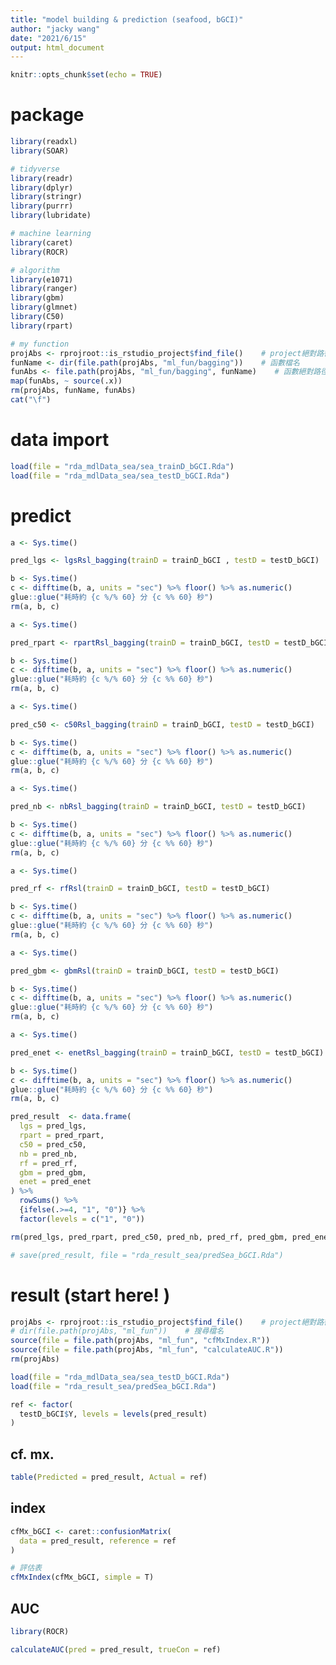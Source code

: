```yaml
---
title: "model building & prediction (seafood, bGCI)"
author: "jacky wang"
date: "2021/6/15"
output: html_document
---
```


```r
knitr::opts_chunk$set(echo = TRUE)
```



# package

```r

library(readxl)
library(SOAR)

# tidyverse
library(readr)
library(dplyr)
library(stringr)
library(purrr)
library(lubridate)

# machine learning
library(caret)
library(ROCR)

# algorithm
library(e1071)
library(ranger)
library(gbm)
library(glmnet)
library(C50)
library(rpart)

# my function
projAbs <- rprojroot::is_rstudio_project$find_file()    # project絕對路徑
funName <- dir(file.path(projAbs, "ml_fun/bagging"))    # 函數檔名
funAbs <- file.path(projAbs, "ml_fun/bagging", funName)    # 函數絕對路徑
map(funAbs, ~ source(.x))
rm(projAbs, funName, funAbs)
cat("\f")

```



# data import

```r
load(file = "rda_mdlData_sea/sea_trainD_bGCI.Rda")
load(file = "rda_mdlData_sea/sea_testD_bGCI.Rda")
```



# predict

```r

a <- Sys.time()

pred_lgs <- lgsRsl_bagging(trainD = trainD_bGCI , testD = testD_bGCI)

b <- Sys.time()
c <- difftime(b, a, units = "sec") %>% floor() %>% as.numeric()
glue::glue("耗時約 {c %/% 60} 分 {c %% 60} 秒")
rm(a, b, c)

```

```r

a <- Sys.time()

pred_rpart <- rpartRsl_bagging(trainD = trainD_bGCI, testD = testD_bGCI)

b <- Sys.time()
c <- difftime(b, a, units = "sec") %>% floor() %>% as.numeric()
glue::glue("耗時約 {c %/% 60} 分 {c %% 60} 秒")
rm(a, b, c)

```

```r

a <- Sys.time()

pred_c50 <- c50Rsl_bagging(trainD = trainD_bGCI, testD = testD_bGCI)

b <- Sys.time()
c <- difftime(b, a, units = "sec") %>% floor() %>% as.numeric()
glue::glue("耗時約 {c %/% 60} 分 {c %% 60} 秒")
rm(a, b, c)

```

```r

a <- Sys.time()

pred_nb <- nbRsl_bagging(trainD = trainD_bGCI, testD = testD_bGCI)

b <- Sys.time()
c <- difftime(b, a, units = "sec") %>% floor() %>% as.numeric()
glue::glue("耗時約 {c %/% 60} 分 {c %% 60} 秒")
rm(a, b, c)

```

```r

a <- Sys.time()

pred_rf <- rfRsl(trainD = trainD_bGCI, testD = testD_bGCI)

b <- Sys.time()
c <- difftime(b, a, units = "sec") %>% floor() %>% as.numeric()
glue::glue("耗時約 {c %/% 60} 分 {c %% 60} 秒")
rm(a, b, c)

```

```r

a <- Sys.time()

pred_gbm <- gbmRsl(trainD = trainD_bGCI, testD = testD_bGCI)

b <- Sys.time()
c <- difftime(b, a, units = "sec") %>% floor() %>% as.numeric()
glue::glue("耗時約 {c %/% 60} 分 {c %% 60} 秒")
rm(a, b, c)

```

```r

a <- Sys.time()

pred_enet <- enetRsl_bagging(trainD = trainD_bGCI, testD = testD_bGCI)

b <- Sys.time()
c <- difftime(b, a, units = "sec") %>% floor() %>% as.numeric()
glue::glue("耗時約 {c %/% 60} 分 {c %% 60} 秒")
rm(a, b, c)

```

```r

pred_result  <- data.frame(
  lgs = pred_lgs, 
  rpart = pred_rpart, 
  c50 = pred_c50, 
  nb = pred_nb, 
  rf = pred_rf, 
  gbm = pred_gbm, 
  enet = pred_enet
) %>% 
  rowSums() %>% 
  {ifelse(.>=4, "1", "0")} %>% 
  factor(levels = c("1", "0"))

rm(pred_lgs, pred_rpart, pred_c50, pred_nb, pred_rf, pred_gbm, pred_enet)

```

```r
# save(pred_result, file = "rda_result_sea/predSea_bGCI.Rda")
```



# result (start here! )

```r
projAbs <- rprojroot::is_rstudio_project$find_file()    # project絕對路徑
# dir(file.path(projAbs, "ml_fun"))    # 搜尋檔名
source(file = file.path(projAbs, "ml_fun", "cfMxIndex.R"))
source(file = file.path(projAbs, "ml_fun", "calculateAUC.R"))
rm(projAbs)
```

```r
load(file = "rda_mdlData_sea/sea_testD_bGCI.Rda")
load(file = "rda_result_sea/predSea_bGCI.Rda")
```

```r

ref <- factor(
  testD_bGCI$Y, levels = levels(pred_result)
)

```

## cf. mx.

```r

table(Predicted = pred_result, Actual = ref)

```

## index

```r

cfMx_bGCI <- caret::confusionMatrix(
  data = pred_result, reference = ref
)

# 評估表
cfMxIndex(cfMx_bGCI, simple = T)

```

## AUC

```r

library(ROCR)

calculateAUC(pred = pred_result, trueCon = ref)

```


